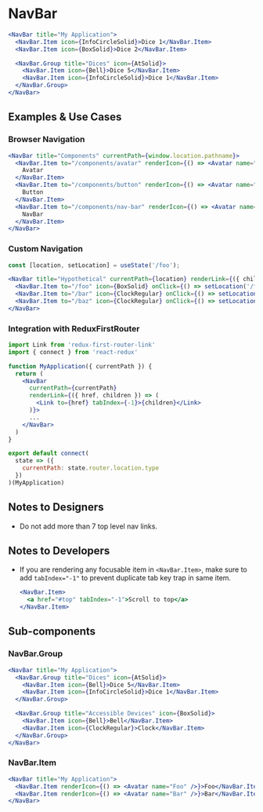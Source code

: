 
# NavBar

<Documenter component={NavBar}>

```jsx preview align=left
<NavBar title="My Application">
  <NavBar.Item icon={InfoCircleSolid}>Dice 1</NavBar.Item>
  <NavBar.Item icon={BoxSolid}>Dice 2</NavBar.Item>

  <NavBar.Group title="Dices" icon={AtSolid}>
    <NavBar.Item icon={Bell}>Dice 5</NavBar.Item>
    <NavBar.Item icon={InfoCircleSolid}>Dice 1</NavBar.Item>
  </NavBar.Group>
</NavBar>
```

</Documenter>

## Examples & Use Cases

### Browser Navigation

```jsx preview align=left
<NavBar title="Components" currentPath={window.location.pathname}>
  <NavBar.Item to="/components/avatar" renderIcon={() => <Avatar name="Avatar" />}>
    Avatar
  </NavBar.Item>
  <NavBar.Item to="/components/button" renderIcon={() => <Avatar name="Button" />}>
    Button
  </NavBar.Item>
  <NavBar.Item to="/components/nav-bar" renderIcon={() => <Avatar name="NavBar" />}>
    NavBar
  </NavBar.Item>
</NavBar>
```

### Custom Navigation

```jsx preview align=left
const [location, setLocation] = useState('/foo');

<NavBar title="Hypothetical" currentPath={location} renderLink={({ children }) => children}>
  <NavBar.Item to="/foo" icon={BoxSolid} onClick={() => setLocation('/foo')}>Foo</NavBar.Item>
  <NavBar.Item to="/bar" icon={ClockRegular} onClick={() => setLocation('/bar')}>Bar</NavBar.Item>
  <NavBar.Item to="/baz" icon={ClockRegular} onClick={() => setLocation('/baz')}>Baz</NavBar.Item>
</NavBar>
```

### Integration with ReduxFirstRouter

```jsx
import Link from 'redux-first-router-link'
import { connect } from 'react-redux'

function MyApplication({ currentPath }) {
  return (
    <NavBar
      currentPath={currentPath}
      renderLink={({ href, children }) => (
        <Link to={href} tabIndex={-1}>{children}</Link>
      )}>
      ...
    </NavBar>
  )
}

export default connect(
  state => ({
    currentPath: state.router.location.type
  })
)(MyApplication)
```


## Notes to Designers

- Do not add more than 7 top level nav links.

## Notes to Developers

- If you are rendering any focusable item in `<NavBar.Item>`, make
  sure to add `tabIndex="-1"` to prevent duplicate tab key trap in same item.

  ```jsx
  <NavBar.Item>
    <a href="#top" tabIndex="-1">Scroll to top</a>
  </NavBar.Item>
  ```

## Sub-components

### NavBar.Group

<Documenter component={NavBar.Group} sub>

```jsx preview align=left
<NavBar title="My Application">
  <NavBar.Group title="Dices" icon={AtSolid}>
    <NavBar.Item icon={Bell}>Dice 5</NavBar.Item>
    <NavBar.Item icon={InfoCircleSolid}>Dice 1</NavBar.Item>
  </NavBar.Group>

  <NavBar.Group title="Accessible Devices" icon={BoxSolid}>
    <NavBar.Item icon={Bell}>Bell</NavBar.Item>
    <NavBar.Item icon={ClockRegular}>Clock</NavBar.Item>
  </NavBar.Group>
</NavBar>
```

</Documenter>

### NavBar.Item

<Documenter component={NavBar.Item} sub>

```jsx preview align=left
<NavBar title="My Application">
  <NavBar.Item renderIcon={() => <Avatar name="Foo" />}>Foo</NavBar.Item>
  <NavBar.Item renderIcon={() => <Avatar name="Bar" />}>Bar</NavBar.Item>
</NavBar>
```

</Documenter>
